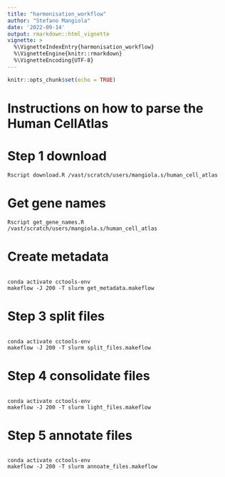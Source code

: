 ```yaml
---
title: "harmonisation_workflow"
author: "Stefano Mangiola"
date: '2022-09-14'
output: rmarkdown::html_vignette
vignette: >
  %\VignetteIndexEntry{harmonisation_workflow}
  %\VignetteEngine{knitr::rmarkdown}
  %\VignetteEncoding{UTF-8}
---
```


```r
knitr::opts_chunk$set(echo = TRUE)
```

# Instructions on how to parse the Human CellAtlas

# Step 1 download

```
Rscript download.R /vast/scratch/users/mangiola.s/human_cell_atlas

```
# Get gene names

```
Rscript get_gene_names.R /vast/scratch/users/mangiola.s/human_cell_atlas

```

# Create metadata

```

conda activate cctools-env
makeflow -J 200 -T slurm get_metadata.makeflow 

```

# Step 3 split files

```

conda activate cctools-env
makeflow -J 200 -T slurm split_files.makeflow 

```

# Step 4 consolidate files

```

conda activate cctools-env
makeflow -J 200 -T slurm light_files.makeflow 

```

# Step 5 annotate files

```

conda activate cctools-env
makeflow -J 200 -T slurm annoate_files.makeflow 

```

